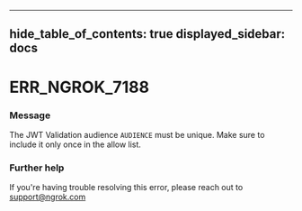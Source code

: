 

---
hide_table_of_contents: true
displayed_sidebar: docs
---


# ERR_NGROK_7188

### Message
The JWT Validation audience `AUDIENCE` must be unique. Make sure to include it only once in the allow list.

<ErrorDetails error="err_ngrok_7188" />



### Further help
If you're having trouble resolving this error, please reach out to [support@ngrok.com](mailto:support@ngrok.com?subject=Help%20with%20ERR_NGROK_7188)

